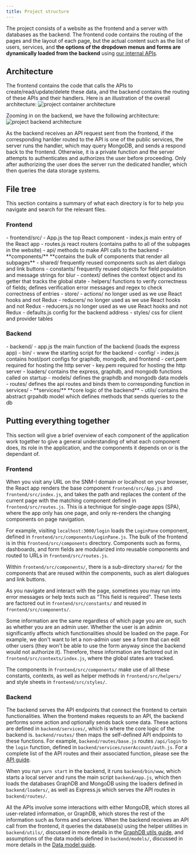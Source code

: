 ```yaml
---
title: Project structure
---
```



The project consists of a website as the frontend and a server with databases as the backend.
The frontend code contains the routing of the pages and the layout of each page,
but the actual content such as the list of users, services,
and **the options of the dropdown menus and forms are dynamically loaded from the backend**
using [our internal APIs](/guides/api/).

## Architecture
The frontend contains the code that calls the APIs to create/read/update/delete these data,
and the backend contains the routing of these APIs and their handlers.
Here is an illustration of the overall architecture:
![project container architecture](../../assets/container.svg)

Zooming in on the backend, we have the following architecture:
![project backend architecture](../../assets/architecture.jpg)

As the backend receives an API request sent from the frontend,
if the corresponding hanlder routed to the API is one of the public services,
the server runs the handler, which may query MongoDB, and sends a respond back to the frontend.
Otherwise, it is a private function and the server attempts to authenticates
and authorizes the user before proceeding.
Only after authorizing the user does the server run the dedicated handler,
which then queries the data storage systems.

## File tree
This section contains a summary of what each directory is for to help you
navigate and search for the relevant files.

### Frontend
<FileTree>
- frontend/src/
    - App.js the top React component
    - index.js main entry of the React app
    - routes.js react routers (contains paths to all of the subpages in the website)
    - api/  methods to make API calls to the backend
    - **components/** **contains the bulk of components that render all subpages**
        - shared/ frequently reused components such as alert dialogs and link buttons
    - constants/ frequently reused objects for field population and message strings for blur
    - context/ defines the context object and its getter that tracks the global state
    - helpers/ functions to verify correctness of fields; defines verification error messages and regex to check correctness of entries
    - store/
        - actions/ no longer used as we use React hooks and not Redux
        - reducers/ no longer used as we use React hooks and not Redux
        - reducers.js no longer used as we use React hooks and not Redux
        - defaults.js config for the backend address
    - styles/ css for client and provider tables
</FileTree>

### Backend
<FileTree>
- backend/
    - app.js the main function of the backend (loads the express app)
    - bin/
        - www the starting script for the backend
    - config/
        - index.js contains host/port configs for graphdb, mongodb, and frontend
        - cert.pem required for hosting the http server
        - key.pem required for hosting the http server
    - loaders/ contains the express, graphdb, and mongodb functions called on startup
    - models/ defines the graphdb and mongodb data models
    - routes/ defines the api routes and binds them to corresponding function in services/
    - **services/** **core logic of the backend**
    - utils/ contains the abstract grpahdb model which defines methods that sends queries to the db
</FileTree>

## Putting everything together
This section will give a brief overview of each component of the application work
together to give a general understanding of what each component does, its role
in the application, and the components it depends on or is the dependant of.

### Frontend
When you visit any URL on the SNM-I domain or localhost on your browser, the
React app renders the base component `frontend/src/App.js` and
`frontend/src/index.js`, and takes the path and replaces the content of the
current page with the matching component defined in `frontend/src/routes.js`.
This is a technique for single-page apps (SPA), where the app only has one
page, and only re-renders the changing components on page navigation.

For example, visiting `localhost:3000/login` loads the `LoginPane` component,
defined in `frontend/src/components/LoginPane.js`.
The bulk of the frontend is in this `frontend/src/components` directory.
Components such as forms, dashboards, and form fields are modularized into
reusable components and routed to URLs in `frontend/src/routes.js`.

Within `frontend/src/components/`, there is a sub-directory `shared/` for the
components that are reused within the components, such as alert dialogues and
link buttons.

As you navigate and interact with the page, sometimes you may run into error
messages or help texts such as "This field is required".
These texts are factored out in `frontend/src/constants/` and reused in
`frontend/src/components/`.

Some information are the same regardless of which page you are on, such as
whether you are an admin user. Whether the user is an admin significantly
affects which functionalities should be loaded on the page. For example, we
don't want to let a non-admin user see a form that can edit other users
(they won't be able to use the form anyway since the backend would not authorize it).
Therefore, these information are factored out in `frontend/src/contexts/index.js`,
where the global states are tracked.

The components in `frontend/src/components/` make use of all these constants,
contexts, as well as helper methods in `frontend/src/helpers/` and style sheets
in `frontend/src/styles/`.

### Backend
The backend serves the API endpoints that connect the frontend to certain
functionalities. When the frontend makes requests to an API, the backend
performs some action and optionally sends back some data. These actions are
defined in `backend/services/`, which is where the core logic of the backend is.
`backend/routes/` then maps the self-defined API endpoints to these functions.
For example, `backend/routes/base.js` routes `/api/login` to the `login`
function, defined in `backend/services/userAccount/auth.js`. For a complete list
of the API routes and their associated function, please see the [API guide](/guides/api/).

When you run `yarn start` in the backend, it runs `backend/bin/www`, which
starts a local server and runs the main script `backend/app.js`,
which then loads the databases GraphDB and MongoDB using the loaders defined in
`backend/loaders/`, as well as Express.js which serves the API routes in `backend/routes/`.

All the APIs involve some interactions with either MongoDB, which stores all
user-related information, or GraphDB, which stores the rest of the information
such as forms and services.
When the backend receives an API call from the frontend, it queries the database(s)
using the helper utilities in `backend/utils/`, discussed in more details in
the [GraphDB utils guide](/guides/graphdb-utils/), and assumptions of the data
models defined in `backend/models/`, discussed in more details in the [Data
model guide](/guides/data-model/).
